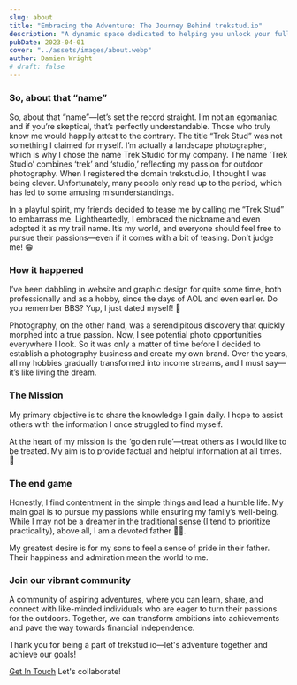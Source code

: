 ```yaml
---
slug: about
title: "Embracing the Adventure: The Journey Behind trekstud.io"
description: "A dynamic space dedicated to helping you unlock your full earning potential through side hustles"
pubDate: 2023-04-01
cover: "../assets/images/about.webp"
author: Damien Wright
# draft: false
---
```


### So, about that “name”

So, about that “name”—let’s set the record straight. I’m not an egomaniac, and if you’re skeptical, that’s perfectly understandable. Those who truly know me would happily attest to the contrary. The title “Trek Stud” was not something I claimed for myself. I’m actually a landscape photographer, which is why I chose the name Trek Studio for my company. The name ‘Trek Studio’ combines ‘trek’ and ‘studio,’ reflecting my passion for outdoor photography. When I registered the domain trekstud.io, I thought I was being clever. Unfortunately, many people only read up to the period, which has led to some amusing misunderstandings.

In a playful spirit, my friends decided to tease me by calling me “Trek Stud” to embarrass me. Lightheartedly, I embraced the nickname and even adopted it as my trail name. It’s my world, and everyone should feel free to pursue their passions—even if it comes with a bit of teasing. Don’t judge me! 😁

### How it happened

I’ve been dabbling in website and graphic design for quite some time, both professionally and as a hobby, since the days of AOL and even earlier. Do you remember BBS? Yup, I just dated myself! 🤷

Photography, on the other hand, was a serendipitous discovery that quickly morphed into a true passion. Now, I see potential photo opportunities everywhere I look. So it was only a matter of time before I decided to establish a photography business and create my own brand. Over the years, all my hobbies gradually transformed into income streams, and I must say—it’s like living the dream.

### The Mission

My primary objective is to share the knowledge I gain daily. I hope to assist others with the information I once struggled to find myself.

At the heart of my mission is the ‘golden rule’—treat others as I would like to be treated. My aim is to provide factual and helpful information at all times. 💯

### The end game

Honestly, I find contentment in the simple things and lead a humble life. My main goal is to pursue my passions while ensuring my family’s well-being. While I may not be a dreamer in the traditional sense (I tend to prioritize practicality), above all, I am a devoted father 👨‍🍼.

My greatest desire is for my sons to feel a sense of pride in their father. Their happiness and admiration mean the world to me.

### Join our vibrant community

A community of aspiring adventures, where you can learn, share, and connect with like-minded individuals who are eager to turn their passions for the outdoors. Together, we can transform ambitions into achievements and pave the way towards financial independence.

Thank you for being a part of <span>trekstud.io</span>—let's adventure together and achieve our goals!

<a href="/contact" class="btn btn-primary mt-8 mr-10" >Get In Touch</a> Let's collaborate!
